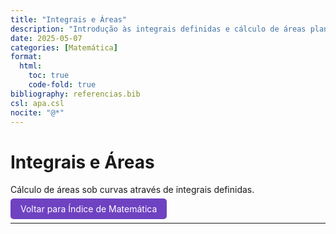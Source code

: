 ```yaml
---
title: "Integrais e Áreas"
description: "Introdução às integrais definidas e cálculo de áreas planas."
date: 2025-05-07
categories: [Matemática]
format:
  html:
    toc: true
    code-fold: true
bibliography: referencias.bib
csl: apa.csl
nocite: "@*"
---
```


# Integrais e Áreas

Cálculo de áreas sob curvas através de integrais definidas.

<p><a href="index.qmd" style="padding: 8px 16px; background-color: #6f42c1; color: white; border-radius: 5px; text-decoration: none;"> Voltar para Índice de Matemática</a></p>

---
